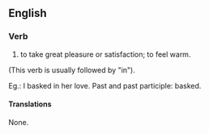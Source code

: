 ==English==

===Verb===
#to take great pleasure or satisfaction; to feel warm.  
(This verb is usually followed by "in").

Eg.: I basked in her love.
Past and past participle:  basked.
====Translations====

None.